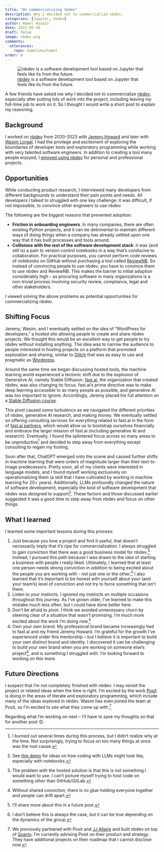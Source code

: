 ```yaml
---
title: "On commercializing nbdev"
description: Why I decided not to commercialize nbdev.
categories: [Jupyter, nbdev]
author: Hamel Husain
date: 2023-05-30
draft: false
image: nbdev.png
comments:
  utterances:
    repo: hamelsmu/hamel
order: 0
---
```


![[nbdev](https://nbdev.fast.ai) is a software development tool based on Jupyter that feels like its from the future.](nbdev.png)

A few friends have asked me why I decided not to commercialize [nbdev](https://nbdev.fast.ai/), especially after putting lots of work into the project, including leaving my full-time job to work on it. So I thought I would write a short post to explain my reasoning.

## Background

I worked on [nbdev](https://nbdev.fast.ai) from 2020-2023 with [Jeremy Howard](https://github.com/jph00) and later with [Wasim Lorgat](https://github.com/seem).  I had the privilege and excitement of exploring the boundaries of developer tools and exploratory programming while working with very talented software engineers.  In addition to creating a tool many people enjoyed, I [enjoyed using nbdev](https://nbdev.fast.ai/blog/posts/2022-07-28-nbdev2/) for personal and professional projects.

## Opportunities

While conducting product research, I interviewed many developers from different backgrounds to understand their pain points and needs. All developers I talked to struggled with one key challenge: it was difficult, if not impossible, to convince other engineers to use nbdev.

The following are the biggest reasons that prevented adoption:

-  **Friction in onboarding engineers**.  In many companies, there are often existing Python projects, and it can be detrimental to maintain different ways of doing things when a company has already settled upon one way that it has built processes and tools around.
-  **Collisions with the rest of the software development stack**: it was (and still is) a pain to version control notebooks in a way that's conducive to collaboration.  For practical purposes, you cannot perform code reviews of notebooks on GitHub without purchasing a tool called [ReviewNB](https://www.reviewnb.com/). So instead of convincing people to use nbdev, you have to convince them to use nbdev and ReviewNB.  This makes the barrier to initial adoption considerably high - as procuring software in many organizations is a non-trivial process involving security review, compliance, legal and other stakeholders.

I viewed solving the above problems as potential opportunities for commercializing nbdev.

## Shifting Focus

Jeremy, Wasim, and I eventually settled on the idea of "WordPress for developers," a hosted site allowing people to create and share nbdev projects.  We thought this would be an excellent way to get people to try nbdev without installing anything. The idea was to narrow the audience to people interested in hosting projects on a platform that promoted exploration and sharing, similar to [Glitch](https://glitch.com/) that was as easy to use and pragmatic as [Wordpress](https://wordpress.com/).

Around the same time we began discussing hosted tools, the machine learning world experienced a tectonic shift due to the explosion of Generative AI, namely Stable Diffusion.  [fast.ai](https://fast.ai), the organization that created nbdev, was also changing its focus.  fast.ai's prime directive was to make deep learning accessible to as many people as possible, and generative AI was too important to ignore. Accordingly, Jeremy placed his full attention on a [Stable Diffusion course](https://course.fast.ai/Lessons/lesson9.html).

This pivot caused some turbulence as we navigated the different priorities of nbdev, generative AI research, and making money.  We eventually settled on offering consulting services for everything related to fast.ai in the form of [fast.ai partners](https://www.fast.ai/partners.html), which would allow us to bootstrap ourselves financially and embrace the larger mission of fast.ai (including generative AI and research). Eventually, I found the splintered focus across so many areas to be unproductive[^2] and decided to step away from everything except consulting to regain my footing.

Soon after that, ChatGPT emerged onto the scene and caused further shifts in machine learning that were orders of magnitude larger than their text-to-image predecessors.  Pretty soon, all of my clients were interested in language models, and I found myself working exclusively on operationalizing them (a skill that I have cultivated by working in machine learning for 20+ years).  Additionally, LLMs profoundly changed the nature of software development, especially the kind of software development that nbdev was designed to support[^3].  These factors and those discussed earlier suggested it was a good time to step away from nbdev and focus on other things.

## What I learned

I learned some important lessons during this process:

1. Just because you love a project and find it useful, that doesn't necessarily imply that it's ripe for commercialization.  I always struggled to gain conviction that there was a good business model for nbdev.[^4] Instead, I pursued this path because I was drawn to the idea of starting a business with people I really liked.  Ultimately, I learned that at least one person needs strong conviction _in addition_ to being excited about the people you are working with - not just one or the other.[^5]  I also learned that it's important to be honest with yourself about your (and your team's) level of conviction and not try to force something that isn't there.
2. Listen to your instincts. I ignored my instincts on multiple occasions throughout this journey.  As I've grown older, I've learned to make this mistake much less often, but I could have done better here.
3. Don't be afraid to pivot.  I think we avoided unnecessary churn by steering clear of a situation that wasn't promising.  I'm much more excited about the work I'm doing now.[^6]
4. Own your own brand.  My professional brand became increasingly tied to fast.ai and my friend Jeremy Howard. I'm grateful for the growth I've experienced under this mentorship -- but I believe it is important to build your own distinct brand and identity.  I discovered it can be challenging to build your own brand when you are working on someone else's project[^7], and is something I struggled with.  I'm looking forward to working on this more.

## Future Directions

I suspect that I'm not completely finished with nbdev.  I may revisit the project or related ideas when the time is right. I'm excited by the work [Posit](https://posit.co) is doing in the areas of literate and exploratory programming, which include many of the ideas explored in nbdev.  Wasim has even joined the team at Posit, so I'm excited to see what they come up with.[^8]

Regarding what I'm working on next -- I'll have to save my thoughts on that for another post 😊.

[^1]: We also decided to run a fastai conference in person in Australia at the same time.
[^2]: I burned out several times during this process, but I didn't realize why at the time.  Not surprisingly, trying to focus on too many things at once was the root cause. 
[^3]: See [this demo](https://www.loom.com/share/5ab26344119440a5b70ce4094827d9e3) for ideas on how coding with LLMs might look like, especially with notebooks.
[^4]: The problem with the hosted solution is that this is not something I would want to use.  I can't picture myself trying to host code on something other than GitHub/GitLab.
[^5]: Without shared conviction, there is no glue holding everyone together and people can drift apart. 
[^6]: I'll share more about this in a future post.
[^7]: I don't believe this is always the case, but it can be true depending on the dynamics of the group.
[^8]: We previously partnered with Posit and [JJ Allaire](https://en.wikipedia.org/wiki/Joseph_J._Allaire) and built nbdev on top of [Quarto](https://quarto.org/).  I'm currently advising Posit on their product and strategy.  They have additional projects on their roadmap that I cannot disclose now.
